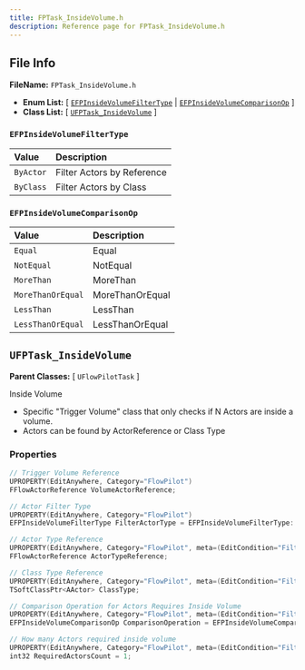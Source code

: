 ```yaml
---
title: FPTask_InsideVolume.h
description: Reference page for FPTask_InsideVolume.h
---
```


## File Info

__FileName:__ `FPTask_InsideVolume.h`
- __Enum List:__ 
[ [`EFPInsideVolumeFilterType`](#efpinsidevolumefiltertype) | [`EFPInsideVolumeComparisonOp`](#efpinsidevolumecomparisonop) ]
- __Class List:__ 
[ [`UFPTask_InsideVolume`](#ufptask_insidevolume) ]


### `EFPInsideVolumeFilterType` 


| Value | Description | 
| :-- | :-- | 
| `ByActor` | Filter Actors by Reference | 
| `ByClass` | Filter Actors by Class | 



### `EFPInsideVolumeComparisonOp` 


| Value | Description | 
| :-- | :-- | 
| `Equal` | Equal | 
| `NotEqual` | NotEqual | 
| `MoreThan` | MoreThan | 
| `MoreThanOrEqual` | MoreThanOrEqual | 
| `LessThan` | LessThan | 
| `LessThanOrEqual` | LessThanOrEqual | 



## `UFPTask_InsideVolume` 


__Parent Classes:__
[ `UFlowPilotTask` ]

 
Inside Volume 
- Specific "Trigger Volume" class that only checks if N Actors are inside a volume. 
- Actors can be found by ActorReference or Class Type 

### Properties

```cpp
// Trigger Volume Reference 
UPROPERTY(EditAnywhere, Category="FlowPilot")
FFlowActorReference VolumeActorReference;

// Actor Filter Type 
UPROPERTY(EditAnywhere, Category="FlowPilot")
EFPInsideVolumeFilterType FilterActorType = EFPInsideVolumeFilterType::ByActor;

// Actor Type Reference 
UPROPERTY(EditAnywhere, Category="FlowPilot", meta=(EditCondition="FilterActorType==EFPInsideVolumeFilterType::ByActor"))
FFlowActorReference ActorTypeReference;

// Class Type Reference 
UPROPERTY(EditAnywhere, Category="FlowPilot", meta=(EditCondition="FilterActorType==EFPInsideVolumeFilterType::ByClass"))
TSoftClassPtr<AActor> ClassType;

// Comparison Operation for Actors Requires Inside Volume 
UPROPERTY(EditAnywhere, Category="FlowPilot", meta=(EditCondition="FilterActorType==EFPInsideVolumeFilterType::ByClass"))
EFPInsideVolumeComparisonOp ComparisonOperation = EFPInsideVolumeComparisonOp::Equal;

// How many Actors required inside volume 
UPROPERTY(EditAnywhere, Category="FlowPilot", meta=(EditCondition="FilterActorType==EFPInsideVolumeFilterType::ByClass"))
int32 RequiredActorsCount = 1;

```
